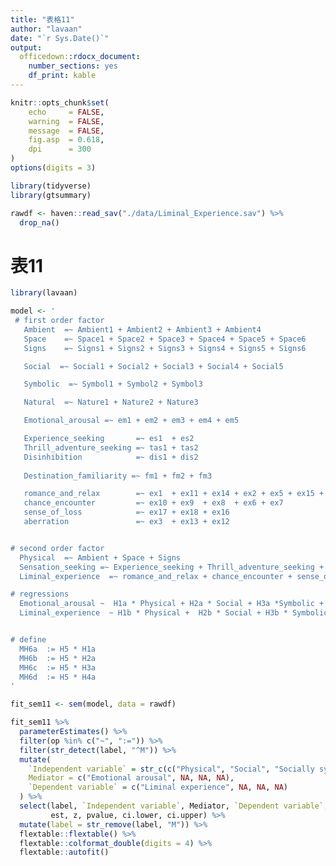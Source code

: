```yaml
---
title: "表格11"
author: "lavaan"
date: "`r Sys.Date()`"
output: 
  officedown::rdocx_document:
    number_sections: yes
    df_print: kable
---
```



```r
knitr::opts_chunk$set(
    echo     = FALSE,
    warning  = FALSE, 
    message  = FALSE,
    fig.asp  = 0.618,
    dpi      = 300
)
options(digits = 3)
```



```r
library(tidyverse)
library(gtsummary)

rawdf <- haven::read_sav("./data/Liminal_Experience.sav") %>% 
  drop_na()
```



# 表11

```r
library(lavaan)

model <- '
 # first order factor
   Ambient  =~ Ambient1 + Ambient2 + Ambient3 + Ambient4
   Space    =~ Space1 + Space2 + Space3 + Space4 + Space5 + Space6
   Signs    =~ Signs1 + Signs2 + Signs3 + Signs4 + Signs5 + Signs6

   Social  =~ Social1 + Social2 + Social3 + Social4 + Social5

   Symbolic  =~ Symbol1 + Symbol2 + Symbol3

   Natural  =~ Nature1 + Nature2 + Nature3

   Emotional_arousal =~ em1 + em2 + em3 + em4 + em5

   Experience_seeking       =~ es1  + es2
   Thrill_adventure_seeking =~ tas1 + tas2
   Disinhibition            =~ dis1 + dis2
    
   Destination_familiarity =~ fm1 + fm2 + fm3 

   romance_and_relax        =~ ex1  + ex11 + ex14 + ex2 + ex5 + ex15 + ex4
   chance_encounter         =~ ex10 + ex9  + ex8  + ex6 + ex7
   sense_of_loss            =~ ex17 + ex18 + ex16
   aberration               =~ ex3  + ex13 + ex12


# second order factor
  Physical  =~ Ambient + Space + Signs
  Sensation_seeking =~ Experience_seeking + Thrill_adventure_seeking + Disinhibition
  Liminal_experience  =~ romance_and_relax + chance_encounter + sense_of_loss + aberration

# regressions
  Emotional_arousal ~  H1a * Physical + H2a * Social + H3a *Symbolic +  H4a * Natural
  Liminal_experience  ~ H1b * Physical +  H2b * Social + H3b * Symbolic + H4b * Natural + H5 * Emotional_arousal + H7 *Sensation_seeking + H8 * Destination_familiarity


# define
  MH6a  := H5 * H1a
  MH6b  := H5 * H2a
  MH6c  := H5 * H3a
  MH6d  := H5 * H4a
'

fit_sem11 <- sem(model, data = rawdf)
```





```r
fit_sem11 %>% 
  parameterEstimates() %>% 
  filter(op %in% c("~", ":=")) %>% 
  filter(str_detect(label, "^M")) %>% 
  mutate(
    `Independent variable` = str_c(c("Physical", "Social", "Socially symbolic", "Natural"), " tourscape"),
    Mediator = c("Emotional arousal", NA, NA, NA),
    `Dependent variable` = c("Liminal experience", NA, NA, NA)
  ) %>% 
  select(label, `Independent variable`, Mediator, `Dependent variable`,
         est, z, pvalue, ci.lower, ci.upper) %>% 
  mutate(label = str_remove(label, "M")) %>% 
  flextable::flextable() %>% 
  flextable::colformat_double(digits = 4) %>% 
  flextable::autofit() 
```

